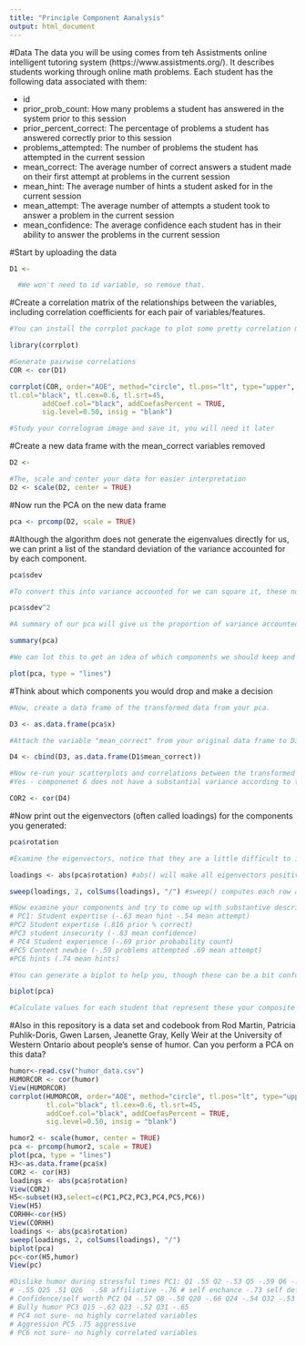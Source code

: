 ```yaml
---
title: "Principle Component Aanalysis"
output: html_document
---
```

#Data
The data you will be using comes from teh Assistments online intelligent tutoring system (https://www.assistments.org/). It describes students working through online math problems. Each student has the following data associated with them:

- id
- prior_prob_count: How many problems a student has answered in the system prior to this session
- prior_percent_correct: The percentage of problems a student has answered correctly prior to this session
- problems_attempted: The number of problems the student has attempted in the current session
- mean_correct: The average number of correct answers a student made on their first attempt at problems in the current session
- mean_hint: The average number of hints a student asked for in the current session
- mean_attempt: The average number of attempts a student took to answer a problem in the current session
- mean_confidence: The average confidence each student has in their ability to answer the problems in the current session

#Start by uploading the data
```r
D1 <- 

  #We won't need to id variable, so remove that.


```

#Create a correlation matrix of the relationships between the variables, including correlation coefficients for each pair of variables/features.

```r
#You can install the corrplot package to plot some pretty correlation matrices (sometimes called correlograms)

library(corrplot)

#Generate pairwise correlations
COR <- cor(D1)

corrplot(COR, order="AOE", method="circle", tl.pos="lt", type="upper",        
tl.col="black", tl.cex=0.6, tl.srt=45, 
        addCoef.col="black", addCoefasPercent = TRUE,
        sig.level=0.50, insig = "blank")

#Study your correlogram image and save it, you will need it later
```

#Create a new data frame with the mean_correct variables removed

```r
D2 <- 

#The, scale and center your data for easier interpretation
D2 <- scale(D2, center = TRUE)
```

#Now run the PCA on the new data frame

```r
pca <- prcomp(D2, scale = TRUE)
```

#Although the algorithm does not generate the eigenvalues directly for us, we can print a list of the standard deviation of the variance accounted for by each component.

```r
pca$sdev

#To convert this into variance accounted for we can square it, these numbers are proportional to the eigenvalue

pca$sdev^2

#A summary of our pca will give us the proportion of variance accounted for by each component

summary(pca)

#We can lot this to get an idea of which components we should keep and which we should drop

plot(pca, type = "lines")
```

#Think about which components you would drop and make a decision

```r
#Now, create a data frame of the transformed data from your pca.

D3 <- as.data.frame(pca$x)

#Attach the variable "mean_correct" from your original data frame to D3.

D4 <- cbind(D3, as.data.frame(D1$mean_correct))

#Now re-run your scatterplots and correlations between the transformed data and mean_correct. If you had dropped some components would you have lost important infomation about mean_correct?
#Yes - componenet 6 does not have a substantial variance according to the PCA chart, but it does have a negative correlation with mean_correct (-.39). By dropping this variable we are losing a potentially meaningful relationship. 

COR2 <- cor(D4)

```
#Now print out the eigenvectors (often called loadings) for the components you generated:

```r
pca$rotation

#Examine the eigenvectors, notice that they are a little difficult to interpret. It is much easier to make sense of them if we make them proportional within each component

loadings <- abs(pca$rotation) #abs() will make all eigenvectors positive

sweep(loadings, 2, colSums(loadings), "/") #sweep() computes each row as a proportion of the column. (There must be a way to do this with dplyr()?)

#Now examine your components and try to come up with substantive descriptions of what some might represent?
# PC1: Student expertise (-.63 mean hint -.54 mean attempt) 
#PC2 Student expertise (.816 prior % correct)
#PC3 student insecurity (-.83 mean confidence)
# PC4 Student experience (-.69 prior probability count)
#PC5 Content newbie (-.59 problems attempted .69 mean attempt)
#PC6 hints (.74 mean hints)

#You can generate a biplot to help you, though these can be a bit confusing. They plot the transformed data by the first two components. Therefore, the axes represent the direction of maximum variance. Then mapped onto this point cloud are the original directions of the variables, depicted as red arrows. It is supposed to provide a visualization of which variables "go together". Variables that possibly represent the same underlying construct point in the same direction.  

biplot(pca)

#Calculate values for each student that represent these your composite variables and then create a new correlogram showing their relationship to mean_correct.

```

#Also in this repository is a data set and codebook from Rod Martin, Patricia Puhlik-Doris, Gwen Larsen, Jeanette Gray, Kelly Weir at the University of Western Ontario about people's sense of humor. Can you perform a PCA on this data?


```r
humor<-read.csv("humor_data.csv")
HUMORCOR <- cor(humor)
View(HUMORCOR)
corrplot(HUMORCOR, order="AOE", method="circle", tl.pos="lt", type="upper",        
         tl.col="black", tl.cex=0.6, tl.srt=45, 
         addCoef.col="black", addCoefasPercent = TRUE,
         sig.level=0.50, insig = "blank")

humor2 <- scale(humor, center = TRUE)
pca <- prcomp(humor2, scale = TRUE)
plot(pca, type = "lines")
H3<-as.data.frame(pca$x)
COR2 <- cor(H3)
loadings <- abs(pca$rotation)
View(COR2)
H5<-subset(H3,select=c(PC1,PC2,PC3,PC4,PC5,PC6))
View(H5)
CORHH<-cor(H5)
View(CORHH)
loadings <- abs(pca$rotation)
sweep(loadings, 2, colSums(loadings), "/") 
biplot(pca)
pc<-cor(H5,humor)
View(pc)

#Dislike humor during stressful times PC1: Q1 .55 Q2 -.53 Q5 -.59 Q6 -.528 Q10 -.58 Q13 -.55 Q14 -.59 Q17 .56 Q18 -.52 Q19 -.50 Q21 
# -.55 Q25 .51 Q26  -.58 affiliative -.76 # self enchance -.73 self defect -.57  
# Confidence/self worth PC2 Q4 -.57 Q8 -.58 Q20 -.66 Q24 -.54 Q32 -.53 self defect -.74 
# Bully humor PC3 Q15 -.62 Q23 -.52 Q31 -.65 
# PC4 not sure- no highly correlated variables 
# Aggression PC5 .75 aggressive 
# PC6 not sure- no highly correlated variables 
```



